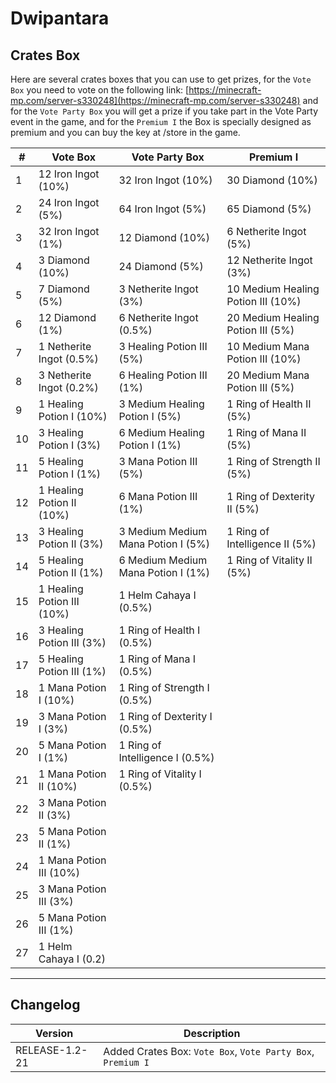 # Dwipantara

## Crates Box

Here are several crates boxes that you can use to get prizes, for the `Vote Box` you need to vote on the following link: [https://minecraft-mp.com/server-s330248](https://minecraft-mp.com/server-s330248) and for the `Vote Party Box` you will get a prize if you take part in the Vote Party event in the game, and for the `Premium I` the Box is specially designed as premium and you can buy the key at /store in the game.

| #   | Vote Box                   | Vote Party Box                     | Premium I                          |
| --- | -------------------------- | ---------------------------------- | ---------------------------------- |
| 1   | 12 Iron Ingot (10%)        | 32 Iron Ingot (10%)                | 30 Diamond (10%)                   |
| 2   | 24 Iron Ingot (5%)         | 64 Iron Ingot (5%)                 | 65 Diamond (5%)                    |
| 3   | 32 Iron Ingot (1%)         | 12 Diamond (10%)                   | 6 Netherite Ingot (5%)             |
| 4   | 3 Diamond (10%)            | 24 Diamond (5%)                    | 12 Netherite Ingot (3%)            |
| 5   | 7 Diamond (5%)             | 3 Netherite Ingot (3%)             | 10 Medium Healing Potion III (10%) |
| 6   | 12 Diamond (1%)            | 6 Netherite Ingot (0.5%)           | 20 Medium Healing Potion III (5%)  |
| 7   | 1 Netherite Ingot (0.5%)   | 3 Healing Potion III (5%)          | 10 Medium Mana Potion III (10%)    |
| 8   | 3 Netherite Ingot (0.2%)   | 6 Healing Potion III (1%)          | 20 Medium Mana Potion III (5%)     |
| 9   | 1 Healing Potion I (10%)   | 3 Medium Healing Potion I (5%)     | 1 Ring of Health II (5%)           |
| 10  | 3 Healing Potion I (3%)    | 6 Medium Healing Potion I (1%)     | 1 Ring of Mana II (5%)             |
| 11  | 5 Healing Potion I (1%)    | 3 Mana Potion III (5%)             | 1 Ring of Strength II (5%)         |
| 12  | 1 Healing Potion II (10%)  | 6 Mana Potion III (1%)             | 1 Ring of Dexterity II (5%)        |
| 13  | 3 Healing Potion II (3%)   | 3 Medium Medium Mana Potion I (5%) | 1 Ring of Intelligence II (5%)     |
| 14  | 5 Healing Potion II (1%)   | 6 Medium Medium Mana Potion I (1%) | 1 Ring of Vitality II (5%)         |
| 15  | 1 Healing Potion III (10%) | 1 Helm Cahaya I (0.5%)             |                                    |
| 16  | 3 Healing Potion III (3%)  | 1 Ring of Health I (0.5%)          |                                    |
| 17  | 5 Healing Potion III (1%)  | 1 Ring of Mana I (0.5%)            |                                    |
| 18  | 1 Mana Potion I (10%)      | 1 Ring of Strength I (0.5%)        |                                    |
| 19  | 3 Mana Potion I (3%)       | 1 Ring of Dexterity I (0.5%)       |                                    |
| 20  | 5 Mana Potion I (1%)       | 1 Ring of Intelligence I (0.5%)    |                                    |
| 21  | 1 Mana Potion II (10%)     | 1 Ring of Vitality I (0.5%)        |                                    |
| 22  | 3 Mana Potion II (3%)      |                                    |                                    |
| 23  | 5 Mana Potion II (1%)      |                                    |                                    |
| 24  | 1 Mana Potion III (10%)    |                                    |                                    |
| 25  | 3 Mana Potion III (3%)     |                                    |                                    |
| 26  | 5 Mana Potion III (1%)     |                                    |                                    |
| 27  | 1 Helm Cahaya I (0.2)      |                                    |                                    |

---

## Changelog

| Version        | Description                                                 |
| -------------- | ----------------------------------------------------------- |
| RELEASE-1.2-21 | Added Crates Box: `Vote Box`, `Vote Party Box`, `Premium I` |
